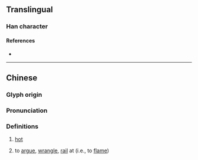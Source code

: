{{character info/new}}
==Translingual==

===Han character===
{{Han char|rn=86|rad=火|as=06|sn=10|four=98861|canj=FOMR|ids=⿰火合}}

====References====
* {{Han ref|kx=0670.190|dkj=19015|hdz=32200.130|uh=70DA|ud=28890|bh=D27A|bd=53882}}

----

==Chinese==
{{zh-forms}}

===Glyph origin===
{{Han etym}}

===Pronunciation===
{{zh-pron
|m=xiá
|c=hap6,saap3
|mc=y
|oc=y
|cat=
}}

===Definitions===
{{zh-hanzi}}

# {{lb|zh|Cantonese}} [[hot]]
# {{lb|zh|Cantonese}} to [[argue]], [[wrangle]], [[rail]] at (i.e., to [[flame]])